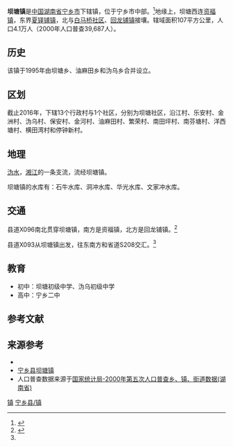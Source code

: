 {{中国乡级行政区
|行政区全称           = 坝塘镇
|景观照片文件名       = 
|景观照片描述         = 
|汉语拼音             = Bàtáng Zhèn
|旧称                 = 坝塘乡、油麻田乡和沩乌乡
|地名出处             = 
|位置图文件名         =
|位置图描述           =
|自定义图片           = {{Location map
 |China Hunan
 |lat_deg=28|lat_min=08|lat_sec =49
|lon_deg=112|lon_min=28|lon_sec =22
 |caption=坝塘镇在湖南省的位置。
 |position=right
 |float=center
}}
{{Infobox mapframe|zoom=10|type=point|frame-width=250}}
|上级行政区           = [[宁乡市|宁乡市]]
|行政区类别           = 
|行政区划代码         = 
|行政区划             = 14
|村委会               = 13
|居委会               = 1
|建置时间             = 1995年
|领导职位             = 
|领导名称             = 
|领导职位2            = 
|领导名称2            = 
|政府驻地             = 坝塘社区
|毗邻行政区           = 资福镇<br>回龙铺镇<br>白马桥社区<br>夏铎铺镇<br>花明楼镇
|地理坐标             = {{coord|28|08|49|N|112|28|22|E|display=inline,title}}
|总面积               = 163.7平方公里
|总人口               = 70000
|总人口年份           = 
|户籍人口             = 
|户籍人口年份         = 
|常住人口             = 
|常住人口年份         = 
|人口密度             = 
|GDP                  = 
|GDP年份              = 
|邮政编码             = 410618
|电话区号             = 731
|官方网站             = http://www.nxcity.gov.cn/btz/
|网站名称             = 坝塘镇人民政府
}}
'''坝塘镇'''是[[中华人民共和国|中国]][[湖南省|湖南省]][[宁乡市|宁乡市]]下辖镇，位于宁乡市中部。<ref>{{cite news|author= |url=https://www.icswb.com/h/151/20190804/615283.html |title=小网格解决大烦恼！宁乡市坝塘镇积极服务群众 |work=长沙晚报 |date=2019-08-04}}</ref>地缘上，坝塘西连[[资福镇|资福镇]]，东界[[夏铎铺镇|夏铎铺镇]]，北与[[白马桥社区|白马桥社区]]、[[回龙铺镇|回龙铺镇]]接壤。辖域面积107平方公里，人口4.1万人（2000年人口普查39,687人）。

==历史==
该镇于1995年由坝塘乡、油麻田乡和沩乌乡合并设立。

==区划==
截止2016年，下辖13个行政村与1个社区，分别为坝塘社区，沿江村、乐安村、金洲村、沩乌村、保安村、金河村、油麻田村、繁荣村、南田坪村、南芬塘村、洋西塘村、横田湾村和停钟新村。

==地理==
[[沩水|沩水]]，[[湘江|湘江]]的一条支流，流经坝塘镇。

坝塘镇的水库有：石牛水库、洞冲水库、华光水库、文家冲水库。

==交通==
县道X096南北贯穿坝塘镇，南方是资福镇，北方是回龙铺镇。<ref name="mapsutras">{{cite book |editor=张红 |title=《中国分省系列地图册：湖南》|chapter=《宁乡市》 |year=2018 |publisher=中国地图出版社 |location=北京市西城区 |pages=34–35 |isbn=978-7-5031-8949-4}}</ref>

县道X093从坝塘镇出发，往东南方和省道S208交汇。<ref name="mapsutras"/>

==教育==
*初中：坝塘初级中学、沩乌初级中学
*高中：宁乡二中

==参考文献==
{{reflist}}

==来源参考==
*{{Official website|1=http://www.nxcity.gov.cn/btz/}}
* [https://web.archive.org/web/20120828134410/http://www.nxbtz.cn/ 宁乡县坝塘镇]
* 人口普查数据来源于[http://www.stats.gov.cn/tjsj/ndsj/renkoupucha/2000jiedao/html/J43.htm 国家统计局-2000年第五次人口普查乡、镇、街道数据(湖南省)]{{Wayback|url=http://www.stats.gov.cn/tjsj/ndsj/renkoupucha/2000jiedao/html/J43.htm |date=20111007074252 }}
{{宁乡县历史文化}}
{{宁乡县行政区划}}

{{DEFAULTSORT:Ba坝塘镇}}
[[Category:宁乡县行政区划|镇]]
[[Category:长沙乡镇|宁乡县/镇]]